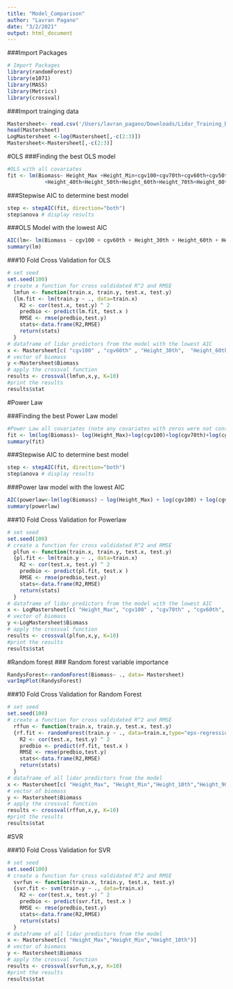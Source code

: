 ```yaml
---
title: "Model_Comparison"
author: "Lavran Pagano"
date: "3/2/2021"
output: html_document
---
```

###Import Packages
```r
# Import Packages
library(randomForest)
library(e1071)
library(MASS)
library(Metrics)
library(crossval)
```


###Import trainging data
```r
Mastersheet<- read.csv('/Users/lavran_pagano/Downloads/Lidar_Training_Data/Lidar_Training_Data.csv')
head(Mastersheet)
LogMastersheet <-log(Mastersheet[,-c(2:3)])
Mastersheet<-Mastersheet[,-c(2:3)]
```
#OLS
###Finding the best OLS model
```r
#OLS with all covariates
fit <- lm(Biomass~ Height_Max +Height_Min+cgv100+cgv70th+cgv60th+cgv50th+Height_10th+Height_20th+Height_30th+
            +Height_40th+Height_50th+Height_60th+Height_70th+Height_80th+Height_90th,data=Mastersheet)
```
###Stepwise AIC to determine best model
```r
step <- stepAIC(fit, direction="both")
step$anova # display results 
```


###OLS Model with the lowest AIC 
```r
AIC(lm<- lm(Biomass ~ cgv100 + cgv60th + Height_30th + Height_60th + Height_80th,data=Mastersheet))
summary(lm)
```

###10 Fold Cross Validation for OLS
```r
# set seed
set.seed(100)
# create a function for cross valdidated R^2 and RMSE
  lmfun <- function(train.x, train.y, test.x, test.y)
  {lm.fit <- lm(train.y ~ ., data=train.x)
    R2 <- cor(test.x, test.y) ^ 2
    predbio <- predict(lm.fit, test.x )
    RMSE <- rmse(predbio,test.y)
    stats<-data.frame(R2,RMSE)
    return(stats)
  }
# dataframe of lidar predictors from the model with the lowest AIC
x <- Mastersheet[c( "cgv100" , "cgv60th" , "Height_30th",  "Height_60th" ,"Height_80th")]
# vector of biomass
y <-Mastersheet$Biomass
# apply the crossval function
results <- crossval(lmfun,x,y, K=10)
#print the results
results$stat
```

#Power Law

###Finding the best Power Law model
```r
#Power Law all covariates (note any covariates with zeros were not considered)
fit <- lm(log(Biomass)~ log(Height_Max)+log(cgv100)+log(cgv70th)+log(cgv60th)+log(cgv50th)+log(Height_40th)+log(Height_50th)+log(Height_60th)+log(Height_70th)+log(Height_80th)+log(Height_90th),data=Mastersheet)
summary(fit)
```

###Stepwise AIC to determine best model
```r
step <- stepAIC(fit, direction="both")
step$anova # display results 
```

###Power law model with the lowest AIC
```r
AIC(powerlaw<-lm(log(Biomass) ~ log(Height_Max) + log(cgv100) + log(cgv70th) + log(cgv60th) + log(Height_80th) + log(Height_90th),data=Mastersheet))
summary(powerlaw)
```


###10 Fold Cross Validation for Powerlaw
```r
# set seed
set.seed(100)
# create a function for cross valdidated R^2 and RMSE
  plfun <- function(train.x, train.y, test.x, test.y)
  {pl.fit <- lm(train.y ~ ., data=train.x)
    R2 <- cor(test.x, test.y) ^ 2
    predbio <- predict(pl.fit, test.x )
    RMSE <- rmse(predbio,test.y)
    stats<-data.frame(R2,RMSE)
    return(stats)
  }
# dataframe of lidar predictors from the model with the lowest AIC
x <- LogMastersheet[c( "Height_Max", "cgv100" , "cgv70th" , "cgv60th", "Height_80th","Height_90th")]
# vector of biomass
y <-LogMastersheet$Biomass
# apply the crossval function
results <- crossval(plfun,x,y, K=10)
#print the results
results$stat
```

#Random forest
###  Random forest variable importance
```r
RandysForest<-randomForest(Biomass~ ., data= Mastersheet)
varImpPlot(RandysForest)
```

###10 Fold Cross Validation for Random Forest
```r
# set seed
set.seed(100)
# create a function for cross valdidated R^2 and RMSE
  rffun <- function(train.x, train.y, test.x, test.y)
  {rf.fit <- randomForest(train.y ~ ., data=train.x,type="eps-regression")
    R2 <- cor(test.x, test.y) ^ 2
    predbio <- predict(rf.fit, test.x )
    RMSE <- rmse(predbio,test.y)
    stats<-data.frame(R2,RMSE)
    return(stats)
  }
# dataframe of all lidar predictors from the model 
x <- Mastersheet[c( "Height_Max", "Height_Min","Height_10th","Height_90th","Height_20th")]
# vector of biomass
y <- Mastersheet$Biomass
# apply the crossval function
results <- crossval(rffun,x,y, K=10)
#print the results
results$stat
```
#SVR

###10 Fold Cross Validation for SVR
```r
# set seed
set.seed(100)
# create a function for cross valdidated R^2 and RMSE
  svrfun <- function(train.x, train.y, test.x, test.y)
  {svr.fit <- svm(train.y ~ ., data=train.x)
    R2 <- cor(test.x, test.y) ^ 2
    predbio <- predict(svr.fit, test.x )
    RMSE <- rmse(predbio,test.y)
    stats<-data.frame(R2,RMSE)
    return(stats)
  }
# dataframe of all lidar predictors from the model 
x <- Mastersheet[c( "Height_Max","Height_Min","Height_10th")]
# vector of biomass
y <- Mastersheet$Biomass
# apply the crossval function
results <- crossval(svrfun,x,y, K=10)
#print the results
results$stat
```

